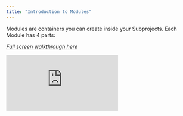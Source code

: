 ```yaml
---
title: "Introduction to Modules"
---
```

Modules are containers you can create inside your Subprojects. Each Module has 4 parts: 
<AccordionGroup>
<Accordion title=" Network">
</Accordion>
<Accordion title=" Views">
</Accordion>
<Accordion title=" Comments">
</Accordion>
<Accordion title=" History">
</Accordion>
</AccordionGroup>

*[Full screen walkthrough here](https://app.supademo.com/demo/_Hp07FKye4IsCiK-QyqYi)*

<iframe src="https://app.supademo.com/embed/_Hp07FKye4IsCiK-QyqYi" frameborder="0" webkitallowfullscreen="true" mozallowfullscreen="true" allowfullscreen style={{"width":"719px","height":"500px","border":"none"}}></iframe>
